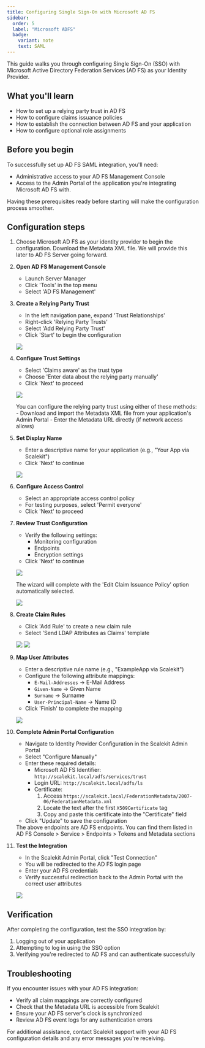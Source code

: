 ```yaml
---
title: Configuring Single Sign-On with Microsoft AD FS
sidebar:
  order: 5
  label: "Microsoft ADFS"
  badge:
    variant: note
    text: SAML
---
```



This guide walks you through configuring Single Sign-On (SSO) with Microsoft Active Directory Federation Services (AD FS) as your Identity Provider.

## What you'll learn

- How to set up a relying party trust in AD FS
- How to configure claims issuance policies
- How to establish the connection between AD FS and your application
- How to configure optional role assignments

## Before you begin

To successfully set up AD FS SAML integration, you'll need:

- Administrative access to your AD FS Management Console
- Access to the Admin Portal of the application you're integrating Microsoft AD FS with.

<Aside type="tip">
  Having these prerequisites ready before starting will make the configuration process smoother.
</Aside>

## Configuration steps

<Steps>

1. Choose Microsoft AD FS as your identity provider to begin the configuration. Download the Metadata XML file. We will provide this later to AD FS Server going forward.

2. **Open AD FS Management Console**
   - Launch Server Manager
   - Click 'Tools' in the top menu
   - Select 'AD FS Management'

3. **Create a Relying Party Trust**
   - In the left navigation pane, expand 'Trust Relationships'
   - Right-click 'Relying Party Trusts'
   - Select 'Add Relying Party Trust'
   - Click 'Start' to begin the configuration

   ![](@/assets/docs/guides/sso-integrations/microsoft-ad-fs/0.png)

4. **Configure Trust Settings**
   - Select 'Claims aware' as the trust type
   - Choose 'Enter data about the relying party manually'
   - Click 'Next' to proceed

   ![](@/assets/docs/guides/sso-integrations/microsoft-ad-fs/2.png)

   <Aside type="note">
     You can configure the relying party trust using either of these methods:
     - Download and import the Metadata XML file from your application's Admin Portal
     - Enter the Metadata URL directly (if network access allows)
   </Aside>

5. **Set Display Name**
   - Enter a descriptive name for your application (e.g., "Your App via Scalekit")
   - Click 'Next' to continue

   ![](@/assets/docs/guides/sso-integrations/microsoft-ad-fs/3.png)

6. **Configure Access Control**
   - Select an appropriate access control policy
   - For testing purposes, select 'Permit everyone'
   - Click 'Next' to proceed

7. **Review Trust Configuration**
   - Verify the following settings:
     - Monitoring configuration
     - Endpoints
     - Encryption settings
   - Click 'Next' to continue

   ![](@/assets/docs/guides/sso-integrations/microsoft-ad-fs/5.png)

   The wizard will complete with the 'Edit Claim Issuance Policy' option automatically selected.

   ![](@/assets/docs/guides/sso-integrations/microsoft-ad-fs/6.png)

8. **Create Claim Rules**
   - Click 'Add Rule' to create a new claim rule
   - Select 'Send LDAP Attributes as Claims' template

   ![](@/assets/docs/guides/sso-integrations/microsoft-ad-fs/7.png)
   ![](@/assets/docs/guides/sso-integrations/microsoft-ad-fs/8.png)

9. **Map User Attributes**
   - Enter a descriptive rule name (e.g., "ExampleApp via Scalekit")
   - Configure the following attribute mappings:
     - `E-Mail-Addresses` → E-Mail Address
     - `Given-Name` → Given Name
     - `Surname` → Surname
     - `User-Principal-Name` → Name ID
   - Click 'Finish' to complete the mapping

   ![](@/assets/docs/guides/sso-integrations/microsoft-ad-fs/9.png)

10. **Complete Admin Portal Configuration**
    - Navigate to Identity Provider Configuration in the Scalekit Admin Portal
    - Select "Configure Manually"
    - Enter these required details:
      - Microsoft AD FS Identifier: `http://scalekit.local/adfs/services/trust`
      - Login URL: `http://scalekit.local/adfs/ls`
      - Certificate:
        1. Access `https://scalekit.local/FederationMetadata/2007-06/FederationMetadata.xml`
        2. Locate the text after the first `X509Certificate` tag
        3. Copy and paste this certificate into the "Certificate" field
    - Click "Update" to save the configuration

    <Aside type="note">
      The above endpoints are AD FS endpoints. You can find them listed in AD FS Console > Service > Endpoints > Tokens and Metadata sections
    </Aside>

11. **Test the Integration**
    - In the Scalekit Admin Portal, click "Test Connection"
    - You will be redirected to the AD FS login page
    - Enter your AD FS credentials
    - Verify successful redirection back to the Admin Portal with the correct user attributes

    ![](@/assets/docs/guides/sso-integrations/microsoft-ad-fs/11.png)

</Steps>

## Verification

After completing the configuration, test the SSO integration by:

1. Logging out of your application
2. Attempting to log in using the SSO option
3. Verifying you're redirected to AD FS and can authenticate successfully

## Troubleshooting

If you encounter issues with your AD FS integration:

- Verify all claim mappings are correctly configured
- Check that the Metadata URL is accessible from Scalekit
- Ensure your AD FS server's clock is synchronized
- Review AD FS event logs for any authentication errors

<Aside type="tip">
  For additional assistance, contact Scalekit support with your AD FS configuration details and any error messages you're receiving.
</Aside>
